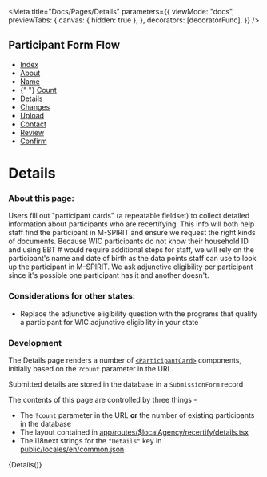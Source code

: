 
<Meta
  title="Docs/Pages/Details"
  parameters={{
    viewMode: "docs",
    previewTabs: {
      canvas: { hidden: true },
    },
    decorators: [decoratorFunc],
  }}
/>

## Participant Form Flow

<ul className="breadcrumb">
  <li>
    <a href="?path=/docs/docs-pages-index--index">Index</a>
  </li>
  <li>
    <a href="?path=/docs/docs-pages-about--about">About</a>
  </li>
  <li>
    <a href="?path=/docs/docs-pages-name--name">Name</a>
  </li>
  <li>
    {" "}
    <a href="?path=/docs/docs-pages-count--count">Count</a>
  </li>
  <li>Details</li>
  <li>
    <a href="?path=/docs/docs-pages-changes--changes">Changes</a>
  </li>
  <li>
    <a href="?path=/docs/docs-pages-upload--upload">Upload</a>
  </li>
  <li>
    <a href="?path=/docs/docs-pages-contact--contact">Contact</a>
  </li>
  <li>
    <a href="?path=/docs/docs-pages-review--review">Review</a>
  </li>
  <li>
    <a href="?path=/docs/docs-pages-confirm--confirm">Confirm</a>
  </li>
</ul>

# Details

### About this page:

Users fill out "participant cards" (a repeatable fieldset) to collect detailed information about participants who are recertifying. This info will both help staff find the participant in M-SPIRIT and ensure we request the right kinds of documents. Because WIC participants do not know their household ID and using EBT # would require additional steps for staff, we will rely on the participant's name and date of birth as the data points staff can use to look up the participant in M-SPIRIT. We ask adjunctive eligibility per participant since it's possible one participant has it and another doesn't.

### Considerations for other states:

- Replace the adjunctive eligibility question with the programs that qualify a participant for WIC adjunctive eligibility in your state

### Development

The Details page renders a number of [`<ParticipantCard>`](?path=/docs/components-participantcard--default) components, initially based on the `?count` parameter in the URL.

Submitted details are stored in the database in a `SubmissionForm` record

The contents of this page are controlled by three things -

- The `?count` parameter in the URL **or** the number of existing participants in the database
- The layout contained in [app/routes/$localAgency/recertify/details.tsx](participant/app/routes/%24localAgency/recertify/details.tsx)
- The i18next strings for the `"Details"` key in [public/locales/en/common.json](locales/en/common.json)

<Canvas>
  <Story name="Details">{Details()}</Story>
</Canvas>
